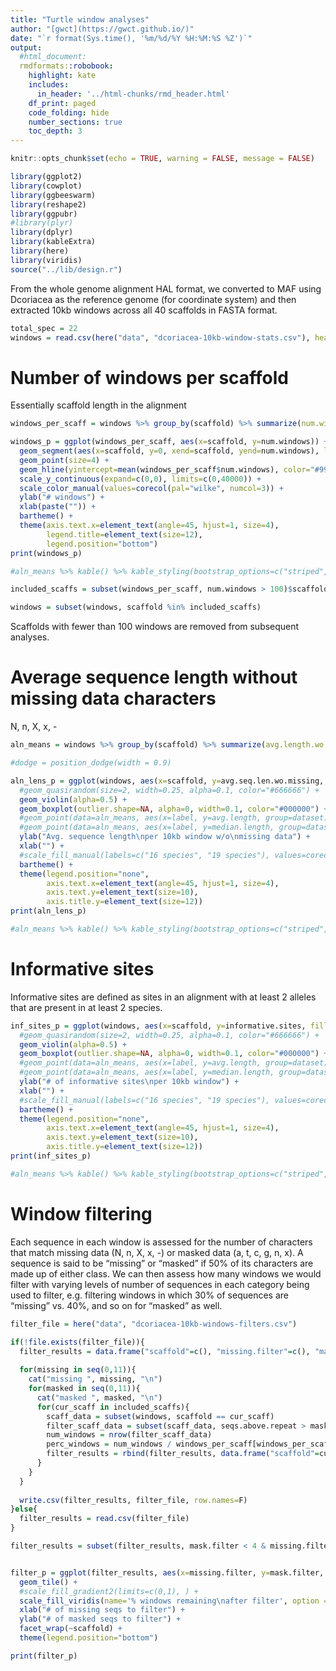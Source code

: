 ```yaml
---
title: "Turtle window analyses"
author: "[gwct](https://gwct.github.io/)"
date: "`r format(Sys.time(), '%m/%d/%Y %H:%M:%S %Z')`"
output:
  #html_document:
  rmdformats::robobook:
    highlight: kate
    includes:
      in_header: '../html-chunks/rmd_header.html'
    df_print: paged
    code_folding: hide
    number_sections: true
    toc_depth: 3
---
```


```r
knitr::opts_chunk$set(echo = TRUE, warning = FALSE, message = FALSE)

library(ggplot2)
library(cowplot)
library(ggbeeswarm)
library(reshape2)
library(ggpubr)
#library(plyr)
library(dplyr)
library(kableExtra)
library(here)
library(viridis)
source("../lib/design.r")

```

From the whole genome alignment HAL format, we converted to MAF using Dcoriacea as the reference genome (for coordinate system) and then extracted 10kb windows across all 40 scaffolds in FASTA format.

```r

total_spec = 22
windows = read.csv(here("data", "dcoriacea-10kb-window-stats.csv"), header=T, comment.char="#")

```

# Number of windows per scaffold

Essentially scaffold length in the alignment

```r

windows_per_scaff = windows %>% group_by(scaffold) %>% summarize(num.windows=n())

windows_p = ggplot(windows_per_scaff, aes(x=scaffold, y=num.windows)) +
  geom_segment(aes(x=scaffold, y=0, xend=scaffold, yend=num.windows), linetype="dotted", color="#666666") +
  geom_point(size=4) +
  geom_hline(yintercept=mean(windows_per_scaff$num.windows), color="#999999") +
  scale_y_continuous(expand=c(0,0), limits=c(0,40000)) +
  scale_color_manual(values=corecol(pal="wilke", numcol=3)) +
  ylab("# windows") +
  xlab(paste("")) +
  bartheme() +
  theme(axis.text.x=element_text(angle=45, hjust=1, size=4),
        legend.title=element_text(size=12),
        legend.position="bottom")
print(windows_p)

#aln_means %>% kable() %>% kable_styling(bootstrap_options=c("striped", "condended", "responsive"), full_width=F)

included_scaffs = subset(windows_per_scaff, num.windows > 100)$scaffold

windows = subset(windows, scaffold %in% included_scaffs)

```
Scaffolds with fewer than 100 windows are removed from subsequent analyses.

# Average sequence length without missing data characters

N, n, X, x, -

```r

aln_means = windows %>% group_by(scaffold) %>% summarize(avg.length.wo.missing=mean(avg.seq.len.wo.missing, na.rm=T), med.length.wo.missing=median(avg.seq.len.wo.missing, na.rm=T))

#dodge = position_dodge(width = 0.9)

aln_lens_p = ggplot(windows, aes(x=scaffold, y=avg.seq.len.wo.missing, fill=scaffold)) +
  #geom_quasirandom(size=2, width=0.25, alpha=0.1, color="#666666") +
  geom_violin(alpha=0.5) +
  geom_boxplot(outlier.shape=NA, alpha=0, width=0.1, color="#000000") +
  #geom_point(data=aln_means, aes(x=label, y=avg.length, group=dataset), size=2, color="red", position=dodge, show.legend=FALSE) +
  #geom_point(data=aln_means, aes(x=label, y=median.length, group=dataset), size=2, color="blue", position=dodge, show.legend=FALSE) +
  ylab("Avg. sequence length\nper 10kb window w/o\nmissing data") +
  xlab("") +
  #scale_fill_manual(labels=c("16 species", "19 species"), values=corecol()) +
  bartheme() +
  theme(legend.position="none", 
        axis.text.x=element_text(angle=45, hjust=1, size=4),
        axis.text.y=element_text(size=10),
        axis.title.y=element_text(size=12))
print(aln_lens_p)

#aln_means %>% kable() %>% kable_styling(bootstrap_options=c("striped", "condended", "responsive"), full_width=F)

```

# Informative sites

Informative sites are defined as sites in an alignment with at least 2 alleles that are present in at least 2 species.

```r

inf_sites_p = ggplot(windows, aes(x=scaffold, y=informative.sites, fill=scaffold)) +
  #geom_quasirandom(size=2, width=0.25, alpha=0.1, color="#666666") +
  geom_violin(alpha=0.5) +
  geom_boxplot(outlier.shape=NA, alpha=0, width=0.1, color="#000000") +
  #geom_point(data=aln_means, aes(x=label, y=avg.length, group=dataset), size=2, color="red", position=dodge, show.legend=FALSE) +
  #geom_point(data=aln_means, aes(x=label, y=median.length, group=dataset), size=2, color="blue", position=dodge, show.legend=FALSE) +
  ylab("# of informative sites\nper 10kb window") +
  xlab("") +
  #scale_fill_manual(labels=c("16 species", "19 species"), values=corecol()) +
  bartheme() +
  theme(legend.position="none", 
        axis.text.x=element_text(angle=45, hjust=1, size=4),
        axis.text.y=element_text(size=10),
        axis.title.y=element_text(size=12))
print(inf_sites_p)

#aln_means %>% kable() %>% kable_styling(bootstrap_options=c("striped", "condended", "responsive"), full_width=F)

```

# Window filtering

Each sequence in each window is assessed for the number of characters that match missing data (N, n, X, x, -) or masked data (a, t, c, g, n, x). A sequence is said to be "missing" or "masked" if 50% of its characters are made up of either class. We can then assess how many windows we would filter with varying levels of number of sequences in each category being used to filter, e.g. filtering windows in which 30% of sequences are "missing" vs. 40%, and so on for "masked" as well.

```r

filter_file = here("data", "dcoriacea-10kb-windows-filters.csv")

if(!file.exists(filter_file)){
  filter_results = data.frame("scaffold"=c(), "missing.filter"=c(), "mask.filter"=c(), "num.windows"=c(), "perc.orig.windows"=c())
  
  for(missing in seq(0,11)){
    cat("missing ", missing, "\n")
    for(masked in seq(0,11)){
      cat("masked ", masked, "\n")
      for(cur_scaff in included_scaffs){
        scaff_data = subset(windows, scaffold == cur_scaff)
        filter_scaff_data = subset(scaff_data, seqs.above.repeat > masked & seqs.above.missing > missing)
        num_windows = nrow(filter_scaff_data)
        perc_windows = num_windows / windows_per_scaff[windows_per_scaff$scaffold==cur_scaff,]$num.windows
        filter_results = rbind(filter_results, data.frame("scaffold"=cur_scaff, "missing.filter"=missing, "mask.filter"=masked, "num.windows"=num_windows, "perc.orig.windows"=perc_windows))
      }
    }
  }
  
  write.csv(filter_results, filter_file, row.names=F)
}else{
  filter_results = read.csv(filter_file)
}

filter_results = subset(filter_results, mask.filter < 4 & missing.filter < 4)


filter_p = ggplot(filter_results, aes(x=missing.filter, y=mask.filter, fill=perc.orig.windows)) +
  geom_tile() +
  #scale_fill_gradient2(limits=c(0,1), ) +
  scale_fill_viridis(name='% windows remaining\nafter filter', option = "C", limits=c(0,1)) +
  xlab("# of missing seqs to filter") +
  ylab("# of masked seqs to filter") +
  facet_wrap(~scaffold) +
  theme(legend.position="bottom")

print(filter_p)


```






